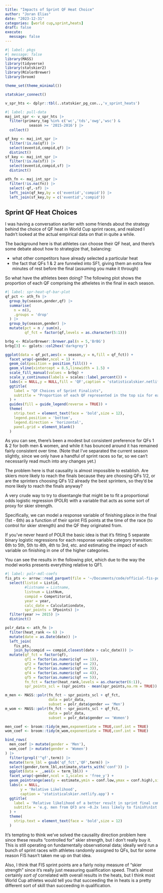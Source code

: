 ```yaml
---
title: "Impacts of Sprint QF Heat Choice"
author: "Joran Elias"
date: "2023-12-31"
categories: [world cup,sprint,heats]
draft: false
execute: 
  message: false
---
```


```r
#| label: pkgs
#| message: false
library(MASS)
library(tidyverse)
library(statskier2)
library(RColorBrewer)
library(broom)

theme_set(theme_minimal())

statskier_connect()

v_spr_hts <- dplyr::tbl(..statskier_pg_con..,'v_sprint_heats')
```

```r
#| label: pull-data
maj_int_spr <- v_spr_hts |> 
  filter(primary_tag %in% c('wc','tds','owg','wsc') & 
           season >= '2015-2016') |> 
  collect()

qf_key <- maj_int_spr |> 
  filter(!is.na(qf)) |> 
  select(eventid,compid,qf) |> 
  distinct()
sf_key <- maj_int_spr |> 
  filter(!is.na(sf)) |> 
  select(eventid,compid,sf) |> 
  distinct()

ath_fn <- maj_int_spr |> 
  filter(!is.na(fn)) |> 
  select(-qf,-sf) |> 
  left_join(qf_key,by = c('eventid','compid')) |> 
  left_join(sf_key,by = c('eventid','compid'))
```

## Sprint QF Heat Choices
I was having a conversation earlier with some friends about the strategy behind
the choice of QF heat in World Cup sprint races, and realized I hadn't looked
at the actual empirical data on that in quite a while.

The background here is that athletes can choose their QF heat, and there's some
debate about how to strategize that, balancing: 

- what other competitors have already selected a particular heat
- the fact that QFs 1 & 2 are funneled into SF1, giving them an extra few minutes of
rest before the final (assuming you make it through)

So what have the athletes been doing? The following plot shows the proportion of
each QF comprising the atheletes in the final in each season.

```r
#| label: spr-heat-qf-bar-plot
qf_pct <- ath_fn |> 
  group_by(season,gender,qf) |> 
  summarise(
    n = n(),
    .groups = 'drop'
  ) |> 
  group_by(season,gender) |> 
  mutate(pct = n / sum(n),
         qf_fct = factor(qf,levels = as.character(5:1)))

brbg <- RColorBrewer::brewer.pal(n = 5,'BrBG')
brbg[3] <- gplots::col2hex('darkgrey')

ggplot(data = qf_pct,aes(x = season,y = n,fill = qf_fct)) + 
  facet_wrap(~gender,ncol = 1) +
  geom_col(position = position_fill()) + 
  geom_vline(xintercept = 8.5,linewidth = 1.5) +
  scale_fill_manual(values = brbg) + 
  scale_y_continuous(labels = scales::label_percent()) + 
  labs(x = NULL,y = NULL,fill = 'QF',caption = 'statisticalskier.netlify.app') +
  ggtitle(
    label = "QF Choices of Sprint Finalists",
    subtitle = "Proportion of each QF represented in the top six for each season."
  ) +
  guides(fill = guide_legend(reverse = TRUE)) +
  theme(
    strip.text = element_text(face = 'bold',size = 12),
    legend.position = 'bottom',
    legend.direction = 'horizontal',
    panel.grid = element_blank()
  )
```

As you can see, there's been a modest but consistent preference for QFs 1 & 2 
for both men & women, and while it has bounced around it has remained fairly
consistent over time. (Note that I've separated the current season slightly, since
we only have a handful of sprint races so far, so we can't necessarily read much
into any changes yet.)

The problem here is that causality is almost impossible to establish. Are skiers
more likely to reach the finals because they are choosing QFs 1/2, or are the 
sprinters choosing QFs 1/2 already the best sprinters, so they'd be more likely
to reach the finals anyway?

A very crude way to try to disentangle that might be to fit a proportional odds
logistic regression (POLR) with a variable that acts as some sort of proxy for skier
strength.

Specifically, we can model a response variable of finishing place in the final 
(1st - 6th) as a function of their sprint FIS points at the time of the race 
(to control for skier strength) and the QF they originated from.

If you've never heard of POLR the basic idea is that it's fitting 5 separate 
binary logistic regressions for each response variable category transition: 6th to 5th,
5th to 4th, 4th to 3rd, etc. and estimating the impact of each variable on 
finishing in one of the higher categories.

You can see the results in the following plot, which due to the way the model 
works presents everything relative to QF1.

```r
#| label: polr-mdl-coefs
fis_pts <- arrow::read_parquet(file = '~/Documents/code/official-fis-points-lists/output/fis_pts_list_2023-12-28.parquet') |> 
  select(listid = Listid,
         #listname = Listname,
         listnum = ListNum,
         compid = Competitorid,
         year = year,
         calc_date = Calculationdate,
         spr_points = SPpoints) |> 
  filter(year >= 2015) |>
  distinct()

polr_data <- ath_fn |>
  filter(heat_rank <= 6) |> 
  mutate(date = as.Date(date)) |> 
  left_join(
    fis_pts,
    join_by(compid == compid,closest(date > calc_date))) |> 
  mutate(qf_fct = factor(qf),
         qf1 = factor(as.numeric(qf == 1)),
         qf2 = factor(as.numeric(qf == 2)),
         qf3 = factor(as.numeric(qf == 3)),
         qf4 = factor(as.numeric(qf == 4)),
         qf5 = factor(as.numeric(qf == 5)),
         fn_fct = factor(heat_rank,levels = as.character(6:1)),
         spr_points_scl = (spr_points - mean(spr_points,na.rm = TRUE)) / sd(spr_points,na.rm = TRUE))

m_men <- MASS::polr(fn_fct ~ spr_points_scl + qf_fct,
                    data = polr_data,
                    subset = polr_data$gender == 'Men')
m_wom <- MASS::polr(fn_fct ~ spr_points_scl + qf_fct,
                    data = polr_data,
                    subset = polr_data$gender == 'Women')

men_coef <- broom::tidy(m_men,exponentiate = TRUE,conf.int = TRUE)
wom_coef <- broom::tidy(m_wom,exponentiate = TRUE,conf.int = TRUE)

bind_rows(
  men_coef |> mutate(gender = 'Men'),
  wom_coef |> mutate(gender = 'Women')
) |> 
  filter(grepl('^qf',term)) |> 
  mutate(term_lbl = gsub('qf_fct','QF',term)) |> 
  select(gender,term_lbl,estimate,starts_with('conf')) |> 
  ggplot(data = _,aes(x = term_lbl)) + 
  facet_wrap(~gender,ncol = 1,scales = 'free_y') +
  geom_pointrange(aes(y = estimate,ymin = conf.low,ymax = conf.high),size = 0.2) +
  labs(x = NULL,
       y = 'Relative Likelihood',
       caption = 'statisticalskier.netlify.app') + 
  ggtitle(
    label = 'Relative likelihood of a better result in sprint final compared to QF1',
    subtitle = 'e.g. men from QF3 are ~0.2x less likely to finish\n1st vs 2nd, 2nd vs 3rd, 3rd vs 4th, etc compared to QF1'
  ) +
  theme(
    strip.text = element_text(face = 'bold',size = 12)
  )

```

It's tempting to think we've solved the causality direction problem here since these
results "controlled for" skier strength, but I don't really buy it. This is still
operating on fundamentally observational data; ideally we'd run a bunch of sprint 
races with athletes randomly assigned to QFs, but for some reason FIS hasn't
taken me up on that idea.

Also, I think that FIS sprint points are a fairly noisy measure of "skier strength"
since it's really just measuring qualification speed. That's almost certainly
*sort of* correlated with overall results in the heats, but I think most World
Cup athletes would tell you that succeeding the in heats is a pretty different
sort of skill than succeeding in qualification.

